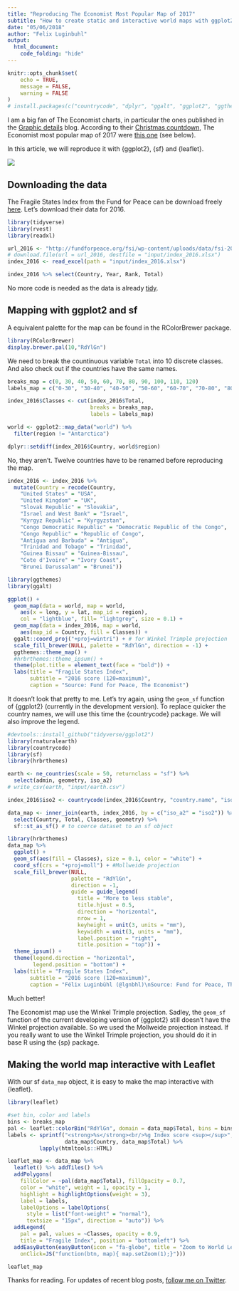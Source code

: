 ```yaml
---
title: "Reproducing The Economist Most Popular Map of 2017"
subtitle: "How to create static and interactive world maps with ggplot2, sf and leaflet."
date: "05/06/2018"
author: "Felix Luginbuhl"
output: 
  html_document:
    code_folding: "hide"
---
```


```r
knitr::opts_chunk$set(
	echo = TRUE,
	message = FALSE,
	warning = FALSE
)
# install.packages(c("countrycode", "dplyr", "ggalt", "ggplot2", "ggthemes", "hrbrthemes", "leaflet", "RColorBrewer", "readxl", "rnaturalearth", "rnaturalearthdata", "rgeos", "rvest", "sf", "tidyverse"))
```

I am a big fan of The Economist charts, in particular the ones published
in the [Graphic details](https://www.economist.com/blogs/graphicdetail)
blog. According to their [Christmas
countdown](https://www.economist.com/blogs/graphicdetail/2017/12/christmas-countdown),
The Economist most popular map of 2017 were [this
one](https://www.economist.com/sites/default/files/imagecache/640-width/20170520_WOM991_1.png)
(see below).

In this article, we will reproduce it with {ggplot2}, {sf} and {leaflet}.

![](input/image_economist.png)

## Downloading the data

The Fragile States Index from the Fund for Peace can be download freely
[here](http://fundforpeace.org/fsi/excel/). Let’s download their data
for 2016.

```r
library(tidyverse)
library(rvest)
library(readxl)

url_2016 <- "http://fundforpeace.org/fsi/wp-content/uploads/data/fsi-2016.xlsx"
# download.file(url = url_2016, destfile = "input/index_2016.xlsx")
index_2016 <- read_excel(path = "input/index_2016.xlsx")

index_2016 %>% select(Country, Year, Rank, Total)
```

No more code is needed as the data is already [tidy](http://vita.had.co.nz/papers/tidy-data.html).

## Mapping with ggplot2 and sf

A equivalent palette for the map can be found in the RColorBrewer
package.

```r
library(RColorBrewer)
display.brewer.pal(10,"RdYlGn")
```

We need to break the countinuous variable `Total` into 10 discrete classes. And also check out if the countries have the same names.

```r
breaks_map = c(0, 30, 40, 50, 60, 70, 80, 90, 100, 110, 120)
labels_map = c("0-30", "30-40", "40-50", "50-60", "60-70", "70-80", "80-90", "90-100", "100-110", "110-120")

index_2016$Classes <- cut(index_2016$Total, 
                          breaks = breaks_map,
                          labels = labels_map)

world <- ggplot2::map_data("world") %>%
  filter(region != "Antarctica")

dplyr::setdiff(index_2016$Country, world$region)
```

No, they aren’t. Twelve countries have to be renamed before reproducing the map.

```r
index_2016 <- index_2016 %>%
  mutate(Country = recode(Country,
    "United States" = "USA",
    "United Kingdom" = "UK",
    "Slovak Republic" = "Slovakia",
    "Israel and West Bank" = "Israel",
    "Kyrgyz Republic" = "Kyrgyzstan",
    "Congo Democratic Republic" = "Democratic Republic of the Congo",
    "Congo Republic" = "Republic of Congo",
    "Antigua and Barbuda" = "Antigua",
    "Trinidad and Tobago" = "Trinidad",
    "Guinea Bissau" = "Guinea-Bissau",
    "Cote d'Ivoire" = "Ivory Coast",
    "Brunei Darussalam" = "Brunei"))

library(ggthemes)
library(ggalt)

ggplot() +
  geom_map(data = world, map = world,
    aes(x = long, y = lat, map_id = region),
    col = "lightblue", fill= "lightgrey", size = 0.1) +
  geom_map(data = index_2016, map = world,
    aes(map_id = Country, fill = Classes)) +
  ggalt::coord_proj("+proj=wintri") + # for Winkel Trimple projection
  scale_fill_brewer(NULL, palette = "RdYlGn", direction = -1) +
  ggthemes::theme_map() +
  #hrbrthemes::theme_ipsum() +
  theme(plot.title = element_text(face = "bold")) +
  labs(title = "Fragile States Index",
       subtitle = "2016 score (120=maximum)",
       caption = "Source: Fund for Peace, The Economist")
```

It doesn't look that pretty to me. Let’s try again, using the `geom_sf` function of {ggplot2} (currently in the development version). To replace quicker the country names, we will use this time the {countrycode} package. We will also improve the legend. 

```r
#devtools::install_github("tidyverse/ggplot2")
library(rnaturalearth)
library(countrycode)
library(sf)
library(hrbrthemes)

earth <- ne_countries(scale = 50, returnclass = "sf") %>%
  select(admin, geometry, iso_a2)
# write_csv(earth, "input/earth.csv")

index_2016$iso2 <- countrycode(index_2016$Country, "country.name", "iso2c")

data_map <- inner_join(earth, index_2016, by = c("iso_a2" = "iso2")) %>%
  select(Country, Total, Classes, geometry) %>%
  sf::st_as_sf() # to coerce dataset to an sf object

library(hrbrthemes)
data_map %>%
  ggplot() +
  geom_sf(aes(fill = Classes), size = 0.1, color = "white") +
  coord_sf(crs = "+proj=moll") + #Mollweide projection
  scale_fill_brewer(NULL, 
                    palette = "RdYlGn", 
                    direction = -1,
                    guide = guide_legend(
                      title = "More to less stable",
                      title.hjust = 0.5,
                      direction = "horizontal",
                      nrow = 1,
                      keyheight = unit(3, units = "mm"),
                      keywidth = unit(3, units = "mm"),
                      label.position = "right",
                      title.position = "top")) +
  theme_ipsum() +
  theme(legend.direction = "horizontal",
        legend.position = "bottom") +
  labs(title = "Fragile States Index",
       subtitle = "2016 score (120=maximum)",
       caption = "Félix Luginbühl (@lgnbhl)\nSource: Fund for Peace, The Economist")
```

Much better! 

The Economist map use the Winkel Trimple projection. Sadley, the `geom_sf` function of the current developing version of {ggplot2} still doesn’t have the Winkel projection available. So we used the Mollweide projection instead. If you really want to use the Winkel Trimple projection, you should do it in base R using the {sp} package.

## Making the world map interactive with Leaflet

With our sf `data_map` object, it is easy to make the map interactive
with {leaflet}.

```r
library(leaflet)

#set bin, color and labels
bins <- breaks_map
pal <- leaflet::colorBin("RdYlGn", domain = data_map$Total, bins = bins, reverse = TRUE)
labels <- sprintf("<strong>%s</strong><br/>%g Index score <sup></sup>", 
                  data_map$Country, data_map$Total) %>% 
          lapply(htmltools::HTML)

leaflet_map <- data_map %>% 
  leaflet() %>% addTiles() %>%
  addPolygons(
    fillColor = ~pal(data_map$Total), fillOpacity = 0.7,
    color = "white", weight = 1, opacity = 1, 
    highlight = highlightOptions(weight = 3),
    label = labels,
    labelOptions = labelOptions(
      style = list("font-weight" = "normal"),
      textsize = "15px", direction = "auto")) %>%
  addLegend(
    pal = pal, values = ~Classes, opacity = 0.9, 
    title = "Fragile Index", position = "bottomleft") %>% 
  addEasyButton(easyButton(icon = "fa-globe", title = "Zoom to World Level",
    onClick=JS("function(btn, map){ map.setZoom(1);}")))

leaflet_map
```

Thanks for reading. For updates of recent blog posts, [follow me on Twitter](https://twitter.com/lgnbhl).
